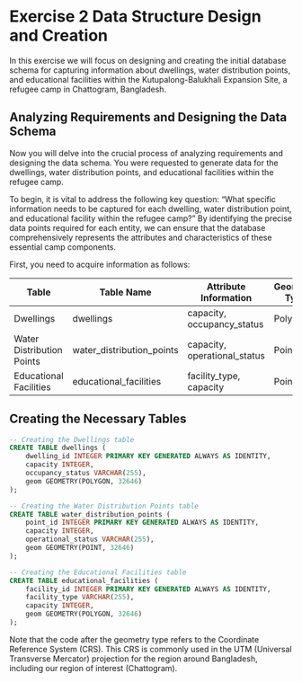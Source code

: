 # Exercise 2 Data Structure Design and Creation

In this exercise we will focus on designing and creating the initial database schema for capturing information about dwellings, water distribution points, and educational facilities within the Kutupalong-Balukhali Expansion Site, a refugee camp in Chattogram, Bangladesh.

## Analyzing Requirements and Designing the Data Schema

Now you will delve into the crucial process of analyzing requirements and designing the data schema. You were requested to generate data for the dwellings, water distribution points, and educational facilities within the refugee camp.

To begin, it is vital to address the following key question: "What specific information needs to be captured for each dwelling, water distribution point, and educational facility within the refugee camp?" By identifying the precise data points required for each entity, we can ensure that the database comprehensively represents the attributes and characteristics of these essential camp components.

First, you need to acquire information as follows:

| **Table**                 | **Table Name**            | **Attribute Information**    | **Geometry Type** |
|---------------------------|---------------------------|------------------------------|-------------------|
| Dwellings                 | dwellings                 | capacity, occupancy_status   | Polygon           |
| Water Distribution Points | water_distribution_points | capacity, operational_status | Point             |
| Educational Facilities    | educational_facilities    | facility_type, capacity      | Point             |

## Creating the Necessary Tables

::: code-box
``` sql
-- Creating the Dwellings table
CREATE TABLE dwellings (
    dwelling_id INTEGER PRIMARY KEY GENERATED ALWAYS AS IDENTITY,
    capacity INTEGER,
    occupancy_status VARCHAR(255),
    geom GEOMETRY(POLYGON, 32646)
);

-- Creating the Water Distribution Points table
CREATE TABLE water_distribution_points (
    point_id INTEGER PRIMARY KEY GENERATED ALWAYS AS IDENTITY,
    capacity INTEGER,
    operational_status VARCHAR(255),
    geom GEOMETRY(POINT, 32646)
);

-- Creating the Educational Facilities table
CREATE TABLE educational_facilities (
    facility_id INTEGER PRIMARY KEY GENERATED ALWAYS AS IDENTITY,
    facility_type VARCHAR(255),
    capacity INTEGER,
    geom GEOMETRY(POLYGON, 32646)
);
```
:::

Note that the code after the geometry type refers to the Coordinate Reference System (CRS). This CRS is commonly used in the UTM (Universal Transverse Mercator) projection for the region around Bangladesh, including our region of interest (Chattogram).
